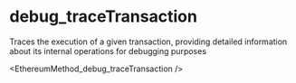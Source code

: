 # debug_traceTransaction

Traces the execution of a given transaction, providing detailed information about its internal operations for debugging purposes


<EthereumMethod_debug_traceTransaction />
